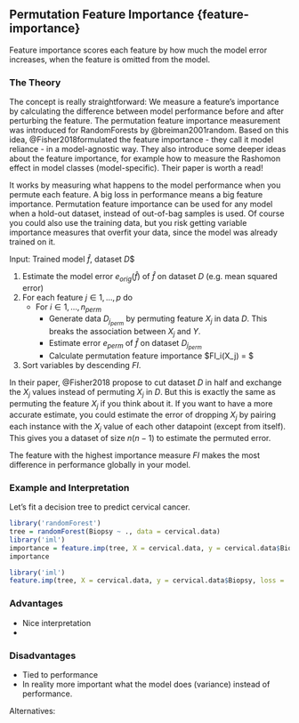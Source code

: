## Permutation Feature Importance {feature-importance}
Feature importance scores each feature by how much the model error increases, when the feature is omitted from the model. 


### The Theory

The concept is really straightforward: 
We measure a feature's importance by calculating the difference between model performance before and after perturbing the feature.
The permutation feature importance measurement was introduced for RandomForests by @breiman2001random.
Based on this idea, @Fisher2018formulated the feature importance - they call it model reliance -  in a model-agnostic way. 
They also introduce some deeper ideas about the feature importance, for example how to measure the Rashomon effect in model classes (model-specific). 
Their paper is worth a read!


It works by measuring what happens to the model performance when you permute each feature.
A big loss in performance means a big feature importance.
Permutation feature importance can be used for any model when a hold-out dataset, instead of out-of-bag samples is used.
Of course you could also use the training data, but you risk
getting variable importance measures that overfit your data, since the model was already trained on it.

Input: Trained model $\hat{f}$, dataset $D$$

1. Estimate the model error $e_{orig}(\hat{f})$ of $\hat{f}$ on dataset $D$ (e.g. mean squared error)
2. For each feature $j \in 1, \ldots, p$ do
    - For $i \in 1,\ldots , n_{perm}$
        - Generate data $D_{j_{perm}}$ by permuting feature $X_j$ in data $D$. This breaks the association between $X_j$ and $Y$.
        - Estimate error $e_{perm}$ of $\hat{f}$ on dataset $D_{j_{perm}}$
        - Calculate permutation feature importance $FI_i(X_j) = \frac{e_{perm}(\hat{f})}{e_{orig}(\hat{f})} $
3. Sort variables by descending $FI$.

In their paper, @Fisher2018 propose to cut dataset $D$ in half and exchange the $X_j$ values instead of permuting $X_j$ in $D$. 
But this is exactly the same as permuting the feature $X_j$ if you think about it. 
If you want to have a more accurate estimate, you could estimate the error of dropping $X_j$ by pairing each instance with the $X_j$ value of each other datapoint (except from itself). 
This gives you a dataset of size $n(n-1)$ to estimate the permuted error.

The feature with the highest importance measure $FI$ makes the most difference in performance globally in your model.


### Example and Interpretation

Let's fit a decision tree to predict cervical cancer. 
```r
library('randomForest')
tree = randomForest(Biopsy ~ ., data = cervical.data)
library('iml')
importance = feature.imp(tree, X = cervical.data, y = cervical.data$Biopsy, loss = 'ce', predict.args = list(type = 'prob'))
importance
```


```r
library('iml')
feature.imp(tree, X = cervical.data, y = cervical.data$Biopsy, loss = 'ce')
```




### Advantages
- Nice interpretation
- 

### Disadvantages
- Tied to performance
- In reality more important what the model does (variance) instead of performance. 


Alternatives: 